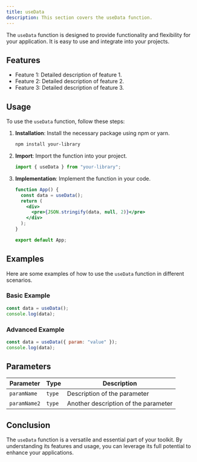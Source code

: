 ```yaml
---
title: useData
description: This section covers the useData function.
---
```


The `useData` function is designed to provide functionality and flexibility for your application. It is easy to use and integrate into your projects.

## Features

- Feature 1: Detailed description of feature 1.
- Feature 2: Detailed description of feature 2.
- Feature 3: Detailed description of feature 3.

## Usage

To use the `useData` function, follow these steps:

1. **Installation**: Install the necessary package using npm or yarn.
   ```bash
   npm install your-library
   ```
2. **Import**: Import the function into your project.
   ```jsx
   import { useData } from "your-library";
   ```
3. **Implementation**: Implement the function in your code.

   ```jsx
   function App() {
     const data = useData();
     return (
       <div>
         <pre>{JSON.stringify(data, null, 2)}</pre>
       </div>
     );
   }

   export default App;
   ```

## Examples

Here are some examples of how to use the `useData` function in different scenarios.

### Basic Example

```jsx
const data = useData();
console.log(data);
```

### Advanced Example

```jsx
const data = useData({ param: "value" });
console.log(data);
```

## Parameters

| Parameter    | Type   | Description                          |
| ------------ | ------ | ------------------------------------ |
| `paramName`  | `type` | Description of the parameter         |
| `paramName2` | `type` | Another description of the parameter |

## Conclusion

The `useData` function is a versatile and essential part of your toolkit. By understanding its features and usage, you can leverage its full potential to enhance your applications.
